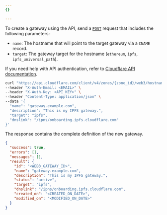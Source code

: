 ```yaml
---
{}

---
```


To create a gateway using the API, send a [`POST`](/api/resources/web3/subresources/hostnames/methods/create/) request that includes the following parameters:

* `name`: The hostname that will point to the target gateway via a `CNAME` record.
* `target`: The gateway target for the hostname (`ethereum`, `ipfs`, `ipfs_universal_path`).

If you need help with API authentication, refer to [Cloudflare API documentation](/fundamentals/api/).

```bash title="Request"
curl "https://api.cloudflare.com/client/v4/zones/{zone_id}/web3/hostnames" \
--header "X-Auth-Email: <EMAIL>" \
--header "X-Auth-Key: <API_KEY>" \
--header "Content-Type: application/json" \
--data '{
  "name": "gateway.example.com",
  "description": "This is my IPFS gateway.",
  "target": "ipfs",
  "dnslink": "/ipns/onboarding.ipfs.cloudflare.com"
}'
```

The response contains the complete definition of the new gateway.

```json title="Response"
{
  "success": true,
  "errors": [],
  "messages": [],
  "result": {
    "id": "<WEB3_GATEWAY_ID>",
    "name": "gateway.example.com",
    "description": "This is my IPFS gateway.",
    "status": "active",
    "target": "ipfs",
    "dnslink": "/ipns/onboarding.ipfs.cloudflare.com",
    "created_on": "<CREATED_ON_DATE>",
    "modified_on": "<MODIFIED_ON_DATE>"
  }
}
```
